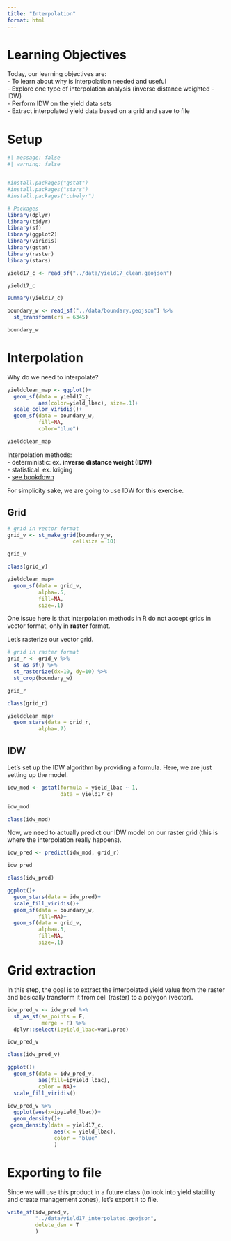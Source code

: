 ```yaml
---
title: "Interpolation"
format: html
---
```


# Learning Objectives  
Today, our learning objectives are:  
- To learn about why is interpolation needed and useful  
- Explore one type of interpolation analysis (inverse distance weighted - IDW)  
- Perform IDW on the yield data sets  
- Extract interpolated yield data based on a grid and save to file  


# Setup  
```r
#| message: false
#| warning: false


#install.packages("gstat")
#install.packages("stars")
#install.packages("cubelyr")

# Packages
library(dplyr)
library(tidyr)
library(sf)
library(ggplot2)
library(viridis)
library(gstat)
library(raster)
library(stars)

```

```r
yield17_c <- read_sf("../data/yield17_clean.geojson")

yield17_c
```

```r
summary(yield17_c)
```


```r
boundary_w <- read_sf("../data/boundary.geojson") %>%
  st_transform(crs = 6345)

boundary_w
```

# Interpolation  
Why do we need to interpolate?  

```r
yieldclean_map <- ggplot()+
  geom_sf(data = yield17_c,
          aes(color=yield_lbac), size=.1)+
  scale_color_viridis()+
  geom_sf(data = boundary_w,
          fill=NA,
          color="blue")

yieldclean_map
```

Interpolation methods:  
  - deterministic: ex. **inverse distance weight (IDW)**  
  - statistical: ex. kriging  
  - [see bookdown](http://132.72.155.230:3838/r/spatial-interpolation-of-point-data.html)  
  
For simplicity sake, we are going to use IDW for this exercise.  

## Grid
```r
# grid in vector format
grid_v <- st_make_grid(boundary_w, 
                     cellsize = 10) 

grid_v

class(grid_v)
```

```r
yieldclean_map+
  geom_sf(data = grid_v, 
          alpha=.5,
          fill=NA,
          size=.1)
```

One issue here is that interpolation methods in R do not accept grids in vector format, only in **raster** format.  

Let's rasterize our vector grid.  

```r
# grid in raster format 
grid_r <- grid_v %>%
  st_as_sf() %>%
  st_rasterize(dx=10, dy=10) %>%
  st_crop(boundary_w)

grid_r

class(grid_r)
```

```r
yieldclean_map+
  geom_stars(data = grid_r, 
          alpha=.7)
```

## IDW  
Let's set up the IDW algorithm by providing a formula. Here, we are just setting up the model.    
```r
idw_mod <- gstat(formula = yield_lbac ~ 1,  
                 data = yield17_c)

idw_mod

class(idw_mod)
```

Now, we need to actually predict our IDW model on our raster grid (this is where the interpolation really happens).  
```r
idw_pred <- predict(idw_mod, grid_r)

idw_pred

class(idw_pred)
```

```r
ggplot()+
  geom_stars(data = idw_pred)+
  scale_fill_viridis()+
  geom_sf(data = boundary_w,
          fill=NA)+
  geom_sf(data = grid_v, 
          alpha=.5,
          fill=NA,
          size=.1)

```

# Grid extraction  
In this step, the goal is to extract the interpolated yield value from the raster and basically transform it from cell (raster) to a polygon (vector).  

```r
idw_pred_v <- idw_pred %>%
  st_as_sf(as_points = F, 
           merge = F) %>%
  dplyr::select(ipyield_lbac=var1.pred)

idw_pred_v

class(idw_pred_v)
```

```r
ggplot()+
  geom_sf(data = idw_pred_v,
          aes(fill=ipyield_lbac),
          color = NA)+
  scale_fill_viridis()

```

```r
idw_pred_v %>%
  ggplot(aes(x=ipyield_lbac))+
  geom_density()+
 geom_density(data = yield17_c,
               aes(x = yield_lbac),
               color = "blue"
               )
```

# Exporting to file  

Since we will use this product in a future class (to look into yield stability and create management zones), let's export it to file.  

```r
write_sf(idw_pred_v,
         "../data/yield17_interpolated.geojson",
         delete_dsn = T
         )
```
